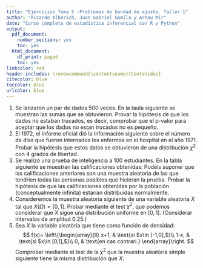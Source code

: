 ```yaml
---
title: "Ejercicios Tema 5 -Problemas de bondad de ajuste. Taller 1"
author: "Ricardo Alberich, Juan Gabriel Gomila y Arnau Mir"
date: "Curso completo de estadística inferencial con R y Python"
output:
  pdf_document: 
    number_sections: yes
    toc: yes
  html_document:
    df_print: paged
    toc: yes
linkcolor: red
header-includes: \renewcommand{\contentsname}{Contenidos}
citecolor: blue
toccolor: blue
urlcolor: blue
---
```


1. Se lanzaron un par de dados $500$ veces. 
En la taula siguiente se muestran las sumas que se obtuvieron. Provar la hipótesis de que los dados no estaban
trucados, es decir, comprobar que el p-valor para aceptar que los dados no estan trucados no es pequeño.
\begin{center}
\begin{tabular}{|c|c|}
\hline
Suma & Frecuencia \\\hline\hline
$2,3$ o o o o. $4$&$\ 74$\\\hline $5$ 
$6$&$120$\\\hline $7$&$\ 83$\\\hline $8$ 
$9$&$135$\\\hline $10,11$  $12$&$\ 88$\\\hline
\end{tabular}
\end{center}
1. El $1972$, el informe oficial dió la información siguiente sobre el número
de días que fueron internados los enfermos en el hospital en el año $1971$.
\begin{center}
\begin{tabular}{|c|c|}
\hline 
Número de días & Número de enfermos
\\\hline\hline
$1$&$\ 89$\\\hline $2$&$152$\\\hline 
$3$&$105$
\\\hline $4-5$&$165$\\\hline 
$6-9$&$221$\\\hline $10-14$&$124$\\\hline $15-30$
&$106$\\\hline $31$ o más&$\ 38$\\\hline 
\end{tabular}
\end{center}
Probar la hipótesis que estos datos se obtuvieron de una distribución $\chi^2$ con $4$ grados de libertad.
1. Se realizó una prueba de inteligencia a $100$ estudiantes. En la tabla siguiente se muestran las calificaciones
obtenidas:
\begin{center}
\begin{tabular}{|c|c|}
\hline
Calificación $x$&Frecuencia\\
\hline\hline
$70<x\leq 90$&$\ 8$\\\hline
$90<x\leq 110$&$38$\\\hline
$110<x\leq 130$&$45$\\\hline
$130<x\leq 150$&$\ 9$\\\hline 
\end{tabular}
\end{center}
Podéis suponer que las calificaciones anteriores son una muestra aleatoria de las que tendrien todas las personas
posibles que hicieran la prueba. Probar la hipótesis de que las
calificaciones obtenidas por la población (conceptualmente
infinita) estarían distribuidas normalmente.
1. Consideremos la muestra aleatoria siguiente de una variable aleatoria $X$ tal que $X(\Omega)=[0,1]$.
Probar mediante el test $\chi^2$, que podemos considerar que
$X$ sigue una distribución uniforme en $[0,1]$. (Considerar intervalos de amplitud $0.25$.)
\begin{center}
\begin{tabular}{cccccccccc}
 0.479, & 0.889, & 0.216, & 0.596, & 0.359, & 
 0.347, & 0.646, & 0.359, & 0.991, & 0.227\\
 0.774, & 0.760, & 0.448, & 0.992, & 0.742, & 
 0.402, & 0.049, & 0.213, & 0.296, & 0.711\\
 \end{tabular}
 \end{center}
 1. Sea $X$ la variable aleatòria que tiene
como función de densidad: 
$$
f(x)=
\left\{\begin{array}{ll}
x+1, & \text{si $x\in [-1,0],$}\\ 1-x, & \text{si
$x\in [0,1],$}\\
0, & \text{en cas contrari.} 
\end{array}\right.
$$
Comprobar mediante el test de la $\chi^2$ que la muestra aleatòria simple siguiente
tiene la misma distribución que $X$:
\begin{center}
\begin{tabular}{r@{.}lr@{.}lr@{.}lr@{.}lr@{.}lr@{.}lr@{.}lr@{.}l} 
0&183,&0&647,&0&148,&-0&143,&-0&625,&0&858,&-0&177,&0&350,\\-0&188,&-0&059,&
0&845,&0&031,&-0&156,&0&564,&-0&235,&0&237,\\0&294,&-0&257,&0&110,&0&478,&
0&647,&0&276,&-0&528,&-0&075,\\-0&498,&0&395,&-0&163,&-0&075,&-0&623,&0&053,&
-0&647,&0&348,\\-0&795,&-0&132,&-0&381,&-0&017,&-0&227,&0&277,&0&590,&-0&832\\
\end{tabular}
\end{center}